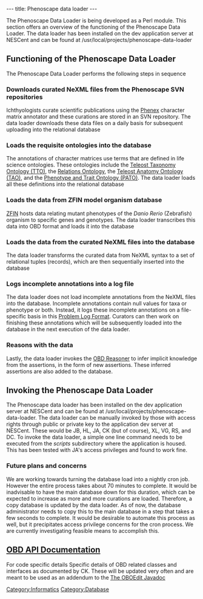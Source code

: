 ---
title: Phenoscape data loader
---

The Phenoscape Data Loader is being developed as a Perl module. This section offers an overview of the functioning of the Phenoscape Data Loader. The data loader has been installed on the dev application server at NESCent and can be found at /usr/local/projects/phenoscape-data-loader

==Functioning of the Phenoscape Data Loader==

The Phenoscape Data Loader performs the following steps in sequence

===Downloads curated NeXML files from the Phenoscape SVN repositories===
Ichthyologists curate scientific publications using the [[Phenex]] character matrix annotator and these curations are stored in an SVN repository. The data loader downloads these data files on a daily basis for subsequent uploading into the relational database

===Loads the requisite ontologies into the database===
The annotations of character matrices use terms that are defined in life science ontologies. These ontologies include the [http://bioportal.bioontology.org/ontologies/38703 Teleost Taxonomy Ontology (TTO)], the [http://www.obofoundry.org/ro/ Relations Ontology],  the [[Teleost_Anatomy_Ontology|Teleost Anatomy Ontology (TAO)]], and the [http://bioontology.org/wiki/index.php/PATO:Main_Page Phenotype and Trait Ontology (PATO)]. The data loader loads all these definitions into the relational database

===Loads the data from ZFIN model organism database ===
[http://zfin.org ZFIN] hosts data relating mutant phenotypes of the ''Danio Rerio'' (Zebrafish) organism to specific genes and genotypes. The data loader transcribes this data into OBD format and loads it into the database

===Loads the data from the curated NeXML files into the database===
The data loader transforms the curated data from NeXML syntax to a set of relational tuples (records), which are then sequentially inserted into the database

===Logs incomplete annotations into a log file===
The data loader does not load incomplete annotations from the NeXML files into the database. Incomplete annotations contain null values for taxa or phenotype or both. Instead, it logs these incomplete annotations on a file-specific basis in this [[Problem Log Format]]. Curators can then work on finishing these annotations which will be subsequently loaded into the database in the next execution of the data loader.

===Reasons with the data ===
Lastly, the data loader invokes the [[OBD Reasoner]] to infer implicit knowledge from the assertions, in the form of new assertions. These inferred assertions are also added to the database.

==Invoking the Phenoscape Data Loader==

The Phenoscape data loader has been installed on the dev application server at NESCent and can be found at /usr/local/projects/phenoscape-data-loader. The data loader can be manually invoked by those with access rights through public or private key to the application dev server at NESCent. These would be JB, HL, JA, CK (but of course), XL, VG, RS, and DC. To invoke the data loader, a simple one line command needs to be executed from the ''scripts'' subdirectory where the application is housed. This has been tested with JA's access privileges and found to work fine.

===Future plans and concerns===

We are working towards turning the database load into a nightly cron job. However the entire process takes about 70 minutes to complete. It would be inadvisable to have the main database down for this duration, which can be expected to increase as more and more curations are loaded. Therefore, a copy database is updated by the data loader. As of now, the database administrator needs to copy this to the main database in a step that takes a few seconds to complete. It would be desirable to automate this process as well, but it precipitates access privilege concerns for the cron process. We are currently investigating feasible means to accomplish this.

==[[OBD API Documentation]]==
For code specific details
Specific details of OBD related classes and interfaces as documented by CK. These will be updated very often and are meant to be used as an addendum to the [http://oboedit.org/?page=javadocs The OBOEdit Javadoc]

[[Category:Informatics]]
[[Category:Database]]